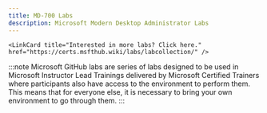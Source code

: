 ```yaml
---
title: MD-700 Labs
description: Microsoft Modern Desktop Administrator Labs
---
```



    <LinkCard title="Interested in more labs? Click here." href="https://certs.msfthub.wiki/labs/labcollection/" /> 

<Tabs>
  <TabItem label="Microsoft GitHub">

:::note 
Microsoft GitHub labs are series of labs designed to be used in Microsoft Instructor Lead Trainings delivered by Microsoft Certified Trainers where participants also have access to the environment to perform them. This means that for everyone else, it is necessary to bring your own environment to go through them. 
:::

  <CardGrid>
    <LinkCard title="Manage Microsoft Teams" href="https://github.com/MicrosoftLearning/MS-700-Managing-Microsoft-Teams/blob/master/Instructions/Labs/MS-700-lab_M01_ak.md" /> 
    <LinkCard title="Prepare the environment for a Microsoft Teams deployment" href="https://github.com/MicrosoftLearning/MS-700-Managing-Microsoft-Teams/blob/master/Instructions/Labs/MS-700-lab_M02_ak.md" /> 
    <LinkCard title="Manage teams, collaboration and app settings for Teams" href="https://github.com/MicrosoftLearning/MS-700-Managing-Microsoft-Teams/blob/master/Instructions/Labs/MS-700-lab_M03_ak.md" /> 
    <LinkCard title="Manage Teams meetings and calling experiences" href="https://github.com/MicrosoftLearning/MS-700-Managing-Microsoft-Teams/blob/master/Instructions/Labs/MS-700-lab_M04_ak.md" /> 
  </CardGrid>
  </TabItem>
</Tabs>
